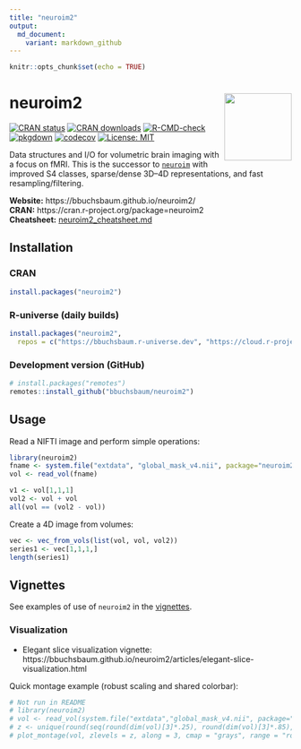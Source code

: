 ```yaml
---
title: "neuroim2"
output:
  md_document:
    variant: markdown_github
---
```


```r
knitr::opts_chunk$set(echo = TRUE)
```

# neuroim2 <img src="https://raw.githubusercontent.com/bbuchsbaum/neuroim2/master/docs/hex-neuroim2.png" align="right" width="120" />
<!-- badges: start -->
[![CRAN status](https://www.r-pkg.org/badges/version/neuroim2)](https://cran.r-project.org/package=neuroim2)
[![CRAN downloads](https://cranlogs.r-pkg.org/badges/grand-total/neuroim2)](https://cran.r-project.org/package=neuroim2)
[![R-CMD-check](https://github.com/bbuchsbaum/neuroim2/actions/workflows/R-CMD-check.yaml/badge.svg)](https://github.com/bbuchsbaum/neuroim2/actions/workflows/R-CMD-check.yaml)
[![pkgdown](https://github.com/bbuchsbaum/neuroim2/actions/workflows/pkgdown.yaml/badge.svg)](https://bbuchsbaum.github.io/neuroim2/)
[![codecov](https://codecov.io/gh/bbuchsbaum/neuroim2/branch/master/graph/badge.svg)](https://app.codecov.io/gh/bbuchsbaum/neuroim2)
[![License: MIT](https://img.shields.io/badge/License-MIT-yellow.svg)](LICENSE.md)
<!-- badges: end -->

Data structures and I/O for volumetric brain imaging with a focus on fMRI. This is the successor to [`neuroim`](https://github.com/bbuchsbaum/neuroim) with improved S4 classes, sparse/dense 3D–4D representations, and fast resampling/filtering.  

**Website:** https://bbuchsbaum.github.io/neuroim2/  
**CRAN:** https://cran.r-project.org/package=neuroim2  
**Cheatsheet:** [neuroim2_cheatsheet.md](neuroim2_cheatsheet.md)


## Installation

### CRAN

```r
install.packages("neuroim2")
```

### R-universe (daily builds)

```r
install.packages("neuroim2",
  repos = c("https://bbuchsbaum.r-universe.dev", "https://cloud.r-project.org"))
```

### Development version (GitHub)

```r
# install.packages("remotes")
remotes::install_github("bbuchsbaum/neuroim2")
```

## Usage

Read a NIFTI image and perform simple operations:

```r
library(neuroim2)
fname <- system.file("extdata", "global_mask_v4.nii", package="neuroim2")
vol <- read_vol(fname)

v1 <- vol[1,1,1]
vol2 <- vol + vol
all(vol == (vol2 - vol))
```

Create a 4D image from volumes:

```r
vec <- vec_from_vols(list(vol, vol, vol2))
series1 <- vec[1,1,1,]
length(series1)
```

## Vignettes

See examples of use of `neuroim2` in the [vignettes](https://bbuchsbaum.github.io/neuroim2/articles/index.html).

### Visualization

- Elegant slice visualization vignette: https://bbuchsbaum.github.io/neuroim2/articles/elegant-slice-visualization.html

Quick montage example (robust scaling and shared colorbar):

```r
# Not run in README
# library(neuroim2)
# vol <- read_vol(system.file("extdata","global_mask_v4.nii", package="neuroim2"))
# z <- unique(round(seq(round(dim(vol)[3]*.25), round(dim(vol)[3]*.85), length.out = 12)))
# plot_montage(vol, zlevels = z, along = 3, cmap = "grays", range = "robust", ncol = 6)
```
